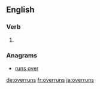 ==English==

===Verb===
{{head|en|verb form}}

# {{en-third-person singular of|overrun}}

===Anagrams===
* [[runs over#English|runs over]]

[[de:overruns]]
[[fr:overruns]]
[[ja:overruns]]